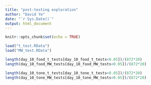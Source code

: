 ```yaml
---
title: "post-testing exploration"
author: "David Ye"
date: "`r Sys.Date()`"
output: html_document
---
```


```r
knitr::opts_chunk$set(echo = TRUE)
```

```r
load("t_test.RData")
load("MW_test.RData")
```


```r
length(day_10_food_t_tests[day_10_food_t_tests<0.05])/(872*20)
length(day_10_food_MW_tests[day_10_food_MW_tests<0.05])/(872*20)

length(day_10_tone_t_tests[day_10_tone_t_tests<0.05])/(872*20)
length(day_10_tone_MW_tests[day_10_tone_MW_tests<0.05])/(872*20)

```